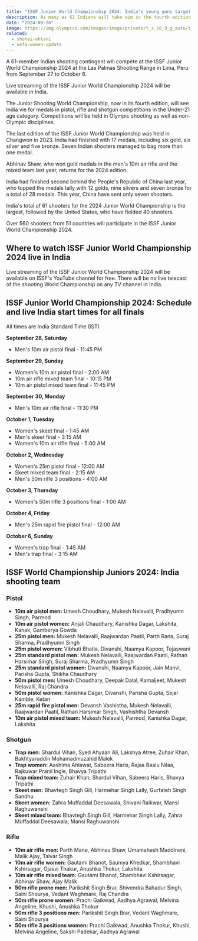 ```yaml
---
title: "ISSF Junior World Championship 2024: India's young guns target glory"
description: As many as 61 Indians will take aim in the fourth edition of the junior shooting World Championships in Lima, Peru. Watch live!
date: "2024-09-26"
image: https://img.olympics.com/images/image/private/t_s_16_9_g_auto/t_s_w2440/f_auto/primary/cenuqcxuvr5ulwo6dtst
related:
  - shohei-ohtani
  - uefa-women-update
---
```


A 61-member Indian shooting contingent will compete at the ISSF Junior World Championship 2024 at the Las Palmas Shooting Range in Lima, Peru from September 27 to October 6.

Live streaming of the ISSF Junior World Championship 2024 will be available in India.

The Junior Shooting World Championship, now in its fourth edition, will see India vie for medals in pistol, rifle and shotgun competitions in the Under-21 age category. Competitions will be held in Olympic shooting as well as non-Olympic disciplines.

The last edition of the ISSF Junior World Championship was held in Changwon in 2023. India had finished with 17 medals, including six gold, six silver and five bronze. Seven Indian shooters managed to bag more than one medal.

Abhinav Shaw, who won gold medals in the men's 10m air rifle and the mixed team last year, returns for the 2024 edition.

India had finished second behind the People's Republic of China last year, who topped the medals tally with 12 golds, nine silvers and seven bronze for a total of 28 medals. This year, China have sent only seven shooters.

India's total of 61 shooters for the 2024 Junior World Championship is the largest, followed by the United States, who have fielded 40 shooters.

Over 560 shooters from 51 countries will participate in the ISSF Junior World Championship 2024.

## Where to watch ISSF Junior World Championship 2024 live in India

Live streaming of the ISSF Junior World Championship 2024 will be available on ISSF's YouTube channel for free. There will be no live telecast of the shooting World Championship on any TV channel in India.

## ISSF Junior World Championship 2024: Schedule and live India start times for all finals

All times are India Standard Time (IST)

**September 28, Saturday**

- Men's 10m air pistol final - 11:45 PM

**September 29, Sunday**

- Women's 10m air pistol final - 2:00 AM
- 10m air rifle mixed team final - 10:15 PM
- 10m air pistol mixed team final - 11:45 PM

**September 30, Monday**

- Men's 10m air rifle final - 11:30 PM

**October 1, Tuesday**

- Women's skeet final - 1:45 AM
- Men's skeet final - 3:15 AM
- Women's 10m air rifle final - 5:00 AM

**October 2, Wednesday**

- Women's 25m pistol final - 12:00 AM
- Skeet mixed team final - 2:15 AM
- Men's 50m rifle 3 positions - 4:00 AM

**October 3, Thursday**

- Women's 50m rifle 3 positions final - 1:00 AM

**October 4, Friday**

- Men's 25m rapid fire pistol final - 12:00 AM

**October 6, Sunday**

- Women's trap final - 1:45 AM
- Men's trap final - 3:15 AM

## ISSF World Championship Juniors 2024: India shooting team

### Pistol

- **10m air pistol men:** Umesh Choudhary, Mukesh Nelavalli, Pradhyumn Singh, Parmod
- **10m air pistol women:** Anjali Chaudhary, Kanishka Dagar, Lakshita, Kanak, Gamberya Gowda
- **25m pistol men:** Mukesh Nelavalli, Raajwardan Paatil, Parth Rana, Suraj Sharma, Pradhyumn Singh
- **25m pistol women:** Vibhuti Bhatia, Divanshi, Naamya Kapoor, Tejaswani
- **25m standard pistol men:** Mukesh Nelavalli, Raajwardan Paatil, Rathan Harsimar Singh, Suraj Sharma, Pradhyumn Singh
- **25m standard pistol women:** Divanshi, Naamya Kapoor, Jain Manvi, Parisha Gupta, Shikha Chaudhary
- **50m pistol men:** Umesh Choudhary, Deepak Dalal, Kamaljeet, Mukesh Nelavalli, Raj Chandra
- **50m pistol women:** Kanishka Dagar, Divanshi, Parisha Gupta, Sejal Kamble, Ketan
- **25m rapid fire pistol men:** Devansh Vashistha, Mukesh Nelavalli, Raajwardan Paatil, Rathan Harsimar Singh, Vashishtha Devansh
- **10m air pistol mixed team:** Mukesh Nelavalli, Parmod, Kanishka Dagar, Lakshita

### Shotgun

- **Trap men:** Shardul Vihan, Syed Ahyaan Ali, Lakshya Atree, Zuhair Khan, Bakhtyaruddin Mohamadmuzahid Malek
- **Trap women:** Aashima Ahlawat, Sabeera Haris, Rajaa Baalu Nilaa, Rajkuwar Pranil Ingle, Bhavya Tripathi
- **Trap mixed team:** Zuhair Khan, Shardul Vihan, Sabeera Haris, Bhavya Tripathi
- **Skeet men:** Bhavtegh Singh Gill, Harmehar Singh Lally, Gurfateh Singh Sandhu
- **Skeet women:** Zahra Muffaddal Deesawala, Shivani Raikwar, Mansi Raghuwanshi
- **Skeet mixed team:** Bhavtegh Singh Gill, Harmehar Singh Lally, Zahra Muffaddal Deesawala, Mansi Raghuwanshi

### Rifle

- **10m air rifle men:** Parth Mane, Abhinav Shaw, Umamahesh Maddineni, Malik Ajay, Talvar Singh
- **10m air rifle women:** Gautami Bhanot, Saumya Khedkar, Shambhavi Kshirsagar, Ojasvi Thakur, Anushka Thokur, Lakshita
- **10m air rifle mixed team:** Gautami Bhanot, Shambhavi Kshirsagar, Abhinav Shaw, Ajay Malik
- **50m rifle prone men:** Parikshit Singh Brar, Shivendra Bahadur Singh, Saini Shourya, Vedant Waghmare, Raj Chandra
- **50m rifle prone women:** Prachi Gaikwad, Aadhya Agrawal, Melvina Angeline, Khushi, Anushka Thokur
- **50m rifle 3 positions men:** Parikshit Singh Brar, Vedant Waghmare, Saini Shourya
- **50m rifle 3 positions women:** Prachi Gaikwad, Anushka Thokur, Khushi, Melvina Angeline, Sakshi Padekar, Aadhya Agrawal